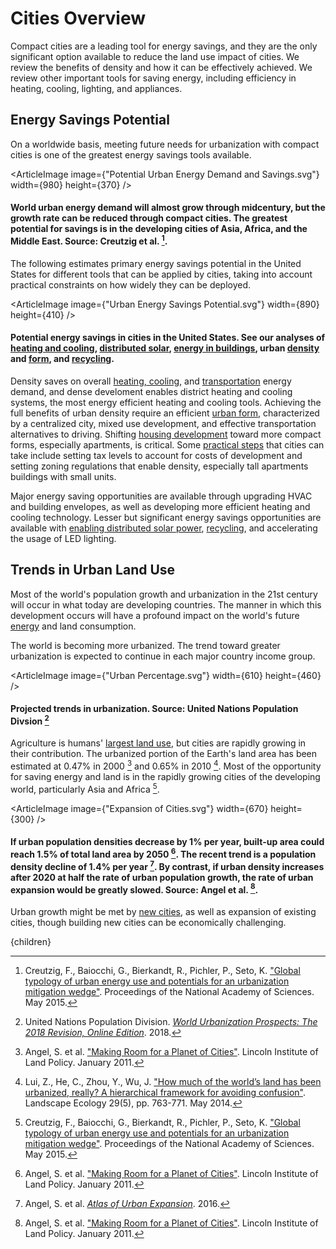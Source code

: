 


# Cities Overview

Compact cities are a leading tool for energy savings, and they are the only significant option available to reduce the land use impact of cities. We review the benefits of density and how it can be effectively achieved. We review other important tools for saving energy, including efficiency in heating, cooling, lighting, and appliances.

## Energy Savings Potential
On a worldwide basis, meeting future needs for urbanization with compact cities is one of the greatest energy savings tools available.

<ArticleImage image={"Potential Urban Energy Demand and Savings.svg"} width={980} height={370} />
#### World urban energy demand will almost grow through midcentury, but the growth rate can be reduced through compact cities. The greatest potential for savings is in the developing cities of Asia, Africa, and the Middle East. Source: Creutzig et al. [^3].

The following estimates primary energy savings potential in the United States for different tools that can be applied by cities, taking into account practical constraints on how widely they can be deployed.

<ArticleImage image={"Urban Energy Savings Potential.svg"} width={890} height={410} />
#### Potential energy savings in cities in the United States. See our analyses of [heating and cooling](http://urbancruiseship.org/solution/energy/heating), [distributed solar](http://urbancruiseship.org/solution/energy/solar), [energy in buildings](http://urbancruiseship.org/solution/energy/building_energy), urban [density](http://urbancruiseship.org/solution/energy/density) and [form](http://urbancruiseship.org/solution/energy/urban_form), and [recycling](http://urbancruiseship.org/solution/energy/recycling_energy).

Density saves on overall [heating, cooling](http://urbancruiseship.org/solution/energy/heating), and [transportation](http://urbancruiseship.org/solution/energy/transpo_systems) energy demand, and dense develoment enables district heating and cooling systems, the most energy efficient heating and cooling tools. Achieving the full benefits of urban density require an efficient [urban form](http://urbancruiseship.org/solution/energy/urban_form), characterized by a centralized city, mixed use development, and effective transportation alternatives to driving. Shifting [housing development](http://urbancruiseship.org/solution/energy/housing) toward more compact forms, especially apartments, is critical. Some [practical steps](http://urbancruiseship.org/topic/cities/policy) that cities can take include setting tax levels to account for costs of development and setting zoning regulations that enable density, especially tall apartments buildings with small units.

Major energy saving opportunities are available through upgrading HVAC and building envelopes, as well as developing more efficient heating and cooling technology. Lesser but significant energy savings opportunities are available with [enabling distributed solar power](http://urbancruiseship.org/solution/energy/solar), [recycling](http://urbancruiseship.org/solution/energy/recycling_energy), and accelerating the usage of LED lighting.

## Trends in Urban Land Use
Most of the world's population growth and urbanization in the 21st century will occur in what today are developing countries. The manner in which this development occurs will have a profound impact on the world's future [energy](http://urbancruiseship.org/solution/energy/building_energy) and land consumption.

The world is becoming more urbanized. The trend toward greater urbanization is expected to continue in each major country income group.

<ArticleImage image={"Urban Percentage.svg"} width={610} height={460} />
#### Projected trends in urbanization. Source: United Nations Population Divsion [^5]

Agriculture is humans' [largest land use](http://urbancruiseship.org/solution/habitat/land_use_socio), but cities are rapidly growing in their contribution. The urbanized portion of the Earth's land area has been estimated at 0.47% in 2000 [^2] and 0.65% in 2010 [^4]. Most of the opportunity for saving energy and land is in the rapidly growing cities of the developing world, particularly Asia and Africa [^3].

<ArticleImage image={"Expansion of Cities.svg"} width={670} height={300} />
#### If urban population densities decrease by 1% per year, built-up area could reach 1.5% of total land area by 2050 [^2]. The recent trend is a population density decline of 1.4% per year [^1]. By contrast, if urban density increases after 2020 at half the rate of urban population growth, the rate of urban expansion would be greatly slowed. Source: Angel et al. [^2].

Urban growth might be met by [new cities](http://urbancruiseship.org/solution/cities/new_cities), as well as expansion of existing cities, though building new cities can be economically challenging.

[^1]: Angel, S. et al. [*Atlas of Urban Expansion*](http://www.atlasofurbanexpansion.org/). 2016.

[^2]: Angel, S. et al. ["Making Room for a Planet of Cities"](http://www.lincolninst.edu/pubs/1880_Making-Room-for-a-Planet-of-Cities-urban-expansion). Lincoln Institute of Land Policy. January 2011.

[^3]: Creutzig, F., Baiocchi, G., Bierkandt, R., Pichler, P., Seto, K. ["Global typology of urban energy use and potentials for an urbanization mitigation wedge"](http://www.pnas.org/content/112/20/6283.full). Proceedings of the National Academy of Sciences. May 2015.

[^4]: Lui, Z., He, C., Zhou, Y., Wu, J. ["How much of the world’s land has been urbanized, really? A hierarchical framework for avoiding confusion"](https://link.springer.com/article/10.1007/s10980-014-0034-y). Landscape Ecology 29(5), pp. 763-771. May 2014.

[^5]: United Nations Population Division. [*World Urbanization Prospects: The 2018 Revision, Online Edition*](https://population.un.org/wup/). 2018.

  <Article 
    focusAreaUrl={focusAreaUrl} 
    hierarchy={hierarchy} 
    site={site}
  >
    {children}
  </Article>